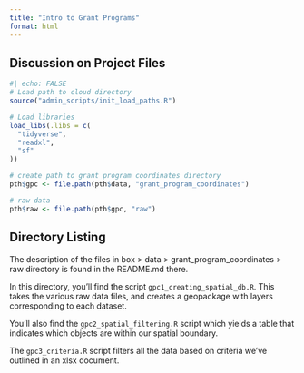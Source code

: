 ```yaml
---
title: "Intro to Grant Programs"
format: html
---
```


## Discussion on Project Files

```r
#| echo: FALSE
# Load path to cloud directory
source("admin_scripts/init_load_paths.R")

# Load libraries
load_libs(.libs = c(
  "tidyverse",
  "readxl",
  "sf"
))

# create path to grant program coordinates directory
pth$gpc <- file.path(pth$data, "grant_program_coordinates")

# raw data
pth$raw <- file.path(pth$gpc, "raw")
```

## Directory Listing

The description of the files in box > data > grant_program_coordinates > raw directory is found in the README.md there.

In this directory, you'll find the script `gpc1_creating_spatial_db.R`. This takes the various raw data files, and creates a geopackage with layers corresponding to each dataset. 

You'll also find the `gpc2_spatial_filtering.R` script which yields a table that indicates which objects are within our spatial boundary.

The `gpc3_criteria.R` script filters all the data based on criteria we've outlined in an xlsx document.



